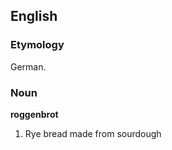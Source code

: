 ==English==
===Etymology===
German.
===Noun===
'''roggenbrot'''
# Rye bread made from sourdough

{{en-noun-lacks-inflect}}